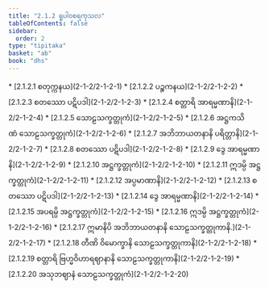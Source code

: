 ```yaml
---
title: "2.1.2 ရူပါဝစရကုသလ"
tableOfContents: false
sidebar:
  order: 2
type: "tipitaka"
basket: "ab"
book: "dhs"
---
```



<DynamicBreadcrumb />



<TableOfContents book="dhs" section="2.1.2">
* [2.1.2.1 စတုက္ကနယ](2-1-2/2-1-2-1)
* [2.1.2.2 ပဉ္စကနယ](2-1-2/2-1-2-2)
* [2.1.2.3 စတဿော ပဋိပဒါ](2-1-2/2-1-2-3)
* [2.1.2.4 စတ္တာရိ အာရမ္မဏာနိ](2-1-2/2-1-2-4)
* [2.1.2.5 သောဠသက္ခတ္တုကံ](2-1-2/2-1-2-5)
* [2.1.2.6 အဋ္ဌကသိဏံ သောဠသက္ခတ္တုကံ](2-1-2/2-1-2-6)
* [2.1.2.7 အဘိဘာယတနာနိ ပရိတ္တာနိ](2-1-2/2-1-2-7)
* [2.1.2.8 စတဿော ပဋိပဒါ](2-1-2/2-1-2-8)
* [2.1.2.9 ဒွေ အာရမ္မဏာနိ](2-1-2/2-1-2-9)
* [2.1.2.10 အဋ္ဌက္ခတ္တုကံ](2-1-2/2-1-2-10)
* [2.1.2.11 ဣဒမ္ပိ အဋ္ဌက္ခတ္တုကံ](2-1-2/2-1-2-11)
* [2.1.2.12 အပ္ပမာဏာနိ](2-1-2/2-1-2-12)
* [2.1.2.13 စတဿော ပဋိပဒါ](2-1-2/2-1-2-13)
* [2.1.2.14 ဒွေ အာရမ္မဏာနိ](2-1-2/2-1-2-14)
* [2.1.2.15 အပရမ္ပိ အဋ္ဌက္ခတ္တုကံ](2-1-2/2-1-2-15)
* [2.1.2.16 ဣဒမ္ပိ အဋ္ဌက္ခတ္တုကံ](2-1-2/2-1-2-16)
* [2.1.2.17 ဣမာနိပိ အဘိဘာယတနာနိ သောဠသက္ခတ္တုကာနိ.](2-1-2/2-1-2-17)
* [2.1.2.18 တီဏိ ဝိမောက္ခာနိ သောဠသက္ခတ္တုကာနိ](2-1-2/2-1-2-18)
* [2.1.2.19 စတ္တာရိ ဗြဟ္မဝိဟာရဈာနာနိ သောဠသက္ခတ္တုကာနိ](2-1-2/2-1-2-19)
* [2.1.2.20 အသုဘဈာနံ သောဠသက္ခတ္တုကံ](2-1-2/2-1-2-20)
</TableOfContents>
